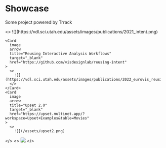 
<h1 className="text-center mt-10 mb-4 text-[2.5rem] font-bold tracking-tight">
  Showcase
</h1>

<p className="text-center mb-16 text-lg text-gray-500 dark:text-gray-400">
  Some project powered by Trrack
</p>

<div className={styles.showcase}>
  <Cards num={3}>
    <Card
      image
      arrow
      title="Intent System"
      target="_blank"
      href="https://github.com/visdesignlab/intent-system"
    >
      <>
        ![](https://vdl.sci.utah.edu/assets/images/publications/2021_intent.png)
      </>
    </Card>

    <Card
      image
      arrow
      title="Reusing Interactive Analysis Workflows"
      target="_blank"
      href="https://github.com/visdesignlab/reusing-intent"
    >
      <>
        ![](https://vdl.sci.utah.edu/assets/images/publications/2022_eurovis_reusing_intent.png)
      </>
    </Card>
    <Card
      image
      arrow
      title="Upset 2.0"
      target="_blank"
      href="https://upset.multinet.app/?workspace=Upset+Examples&table=Movies"
    >
      <>
        ![](/assets/upset2.png)

</>
</Card>
<Card
      image
      arrow
      title="Sanguine"
      target="_blank"
      href="https://github.com/visdesignlab/Sanguine"
    >
<>
![](https://vdl.sci.utah.edu/assets/images/publications/2021_ivi_sanguine.png)
</>
</Card>
<Card
      image
      arrow
      title="Workforce Project"
      target="_blank"
      href="https://github.com/visdesignlab/workforce-frontend"
    ></Card>

  </Cards>
</div>
